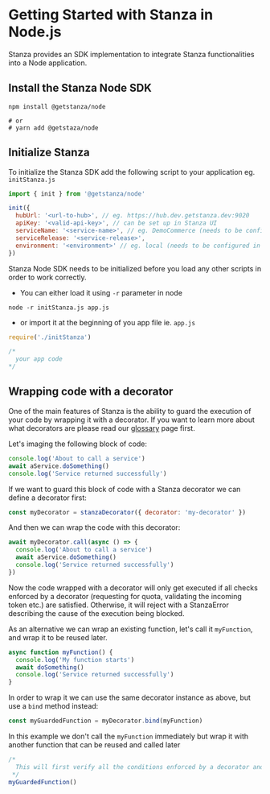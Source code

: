 # Getting Started with Stanza in Node.js

Stanza provides an SDK implementation to integrate Stanza functionalities into a Node application.

## Install the Stanza Node SDK

```shell
npm install @getstanza/node

# or
# yarn add @getstaza/node
```

## Initialize Stanza

To initialize the Stanza SDK add the following script to your application eg. `initStanza.js`

```js
import { init } from '@getstanza/node'

init({
  hubUrl: '<url-to-hub>', // eg. https://hub.dev.getstanza.dev:9020
  apiKey: '<valid-api-key>', // can be set up in Stanza UI
  serviceName: '<service-name>', // eg. DemoCommerce (needs to be configured in Stanza UI)
  serviceRelease: '<service-release>',
  environment: '<environment>' // eg. local (needs to be configured in Stanza UI)
})
```

Stanza Node SDK needs to be initialized before you load any other scripts in order to work correctly.
* You can either load it using `-r` parameter in node
```shell
node -r initStanza.js app.js
```
* or import it at the beginning of you app file ie. `app.js`
```js
require('./initStanza')

/*
  your app code
*/
```

## Wrapping code with a decorator

One of the main features of Stanza is the ability to guard the execution of your code by wrapping it with a decorator. If you want to learn more about what decorators are please read our [glossary](../glossary) page first.

Let's imaging the following block of code:

```js
console.log('About to call a service')
await aService.doSomething()
console.log('Service returned successfully')
```

If we want to guard this block of code with a Stanza decorator we can define a decorator first:

```js
const myDecorator = stanzaDecorator({ decorator: 'my-decorator' })
```

And then we can wrap the code with this decorator:

```js
await myDecorator.call(async () => {
  console.log('About to call a service')
  await aService.doSomething()
  console.log('Service returned successfully')
})
```

Now the code wrapped with a decorator will only get executed if all checks enforced by a decorator (requesting for quota, validating the incoming token etc.) are satisfied. Otherwise, it will reject with a StanzaError describing the cause of the execution being blocked.

As an alternative we can wrap an existing function, let's call it `myFunction`, and wrap it to be reused later.

```js
async function myFunction() {
  console.log('My function starts')
  await doSomething()
  console.log('Service returned successfully')
}
```

In order to wrap it we can use the same decorator instance as above, but use a `bind` method instead:

```js
const myGuardedFunction = myDecorator.bind(myFunction)
```

In this example we don't call the `myFunction` immediately but wrap it with another function that can be reused and called later

```js
/*
  This will first verify all the conditions enforced by a decorator and only execute `myFunction` if they are satisfied.
 */
myGuardedFunction()
```






